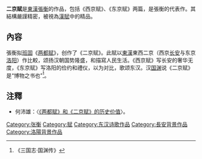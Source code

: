 '''二京賦'''是[[東漢|東漢]][[張衡|張衡]]的作品，包括《西京赋》、《东京赋》两篇，是張衡的代表作。其結構嚴謹精密，被視為[[漢賦|漢賦]]中的精品。

== 內容 ==
張衡拟[[班固|班固]]《[[两都赋|两都赋]]》，创作了《二京赋》。此賦以[[東漢|東漢]]東西二京（西京[[长安|长安]]与东京[[洛阳|洛阳]]）作比較，颂扬汉朝国势隆盛，和描寫人民生活。《西京赋》写长安的奢华无度，《东京赋》写洛阳的俭约和禮仪，以为对比，歌颂东汉。汉[[国渊|国渊]]说《二京赋》是“博物之书也”<ref>《三国志·国渊传》</ref>。

== 注釋 ==
{{reflist}}
*何沛雄：〈[http://www.nssd.org/articles/article_read.aspx?id=1002866145 《两都赋》和《二京赋》的历史价值]{{Wayback|url=http://www.nssd.org/articles/article_read.aspx?id=1002866145 |date=20200910052346 }}〉。
{{wikisource |西京赋}}
{{wikisource |東京赋}}

[[Category:张衡|Category:张衡]]
[[Category:赋|Category:赋]]
[[Category:东汉诗歌作品|Category:东汉诗歌作品]]
[[Category:長安背景作品|Category:長安背景作品]]
[[Category:洛陽背景作品|Category:洛陽背景作品]]